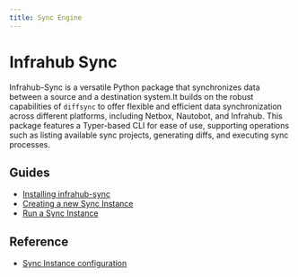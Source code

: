 ```yaml
---
title: Sync Engine
---
```


<!-- vale off -->
# Infrahub Sync
<!-- vale on -->
Infrahub-Sync is a versatile Python package that synchronizes data between a source and a destination system.It builds on the robust capabilities of `diffsync` to offer flexible and efficient data synchronization across different platforms, including Netbox, Nautobot, and Infrahub. This package features a Typer-based CLI for ease of use, supporting operations such as listing available sync projects, generating diffs, and executing sync processes.

## Guides

- [Installing infrahub-sync](/sync/guides/installation)
- [Creating a new Sync Instance](/sync/guides/creation)
- [Run a Sync Instance](/sync/guides/run)

## Reference

- [Sync Instance configuration](/sync/reference/config)
